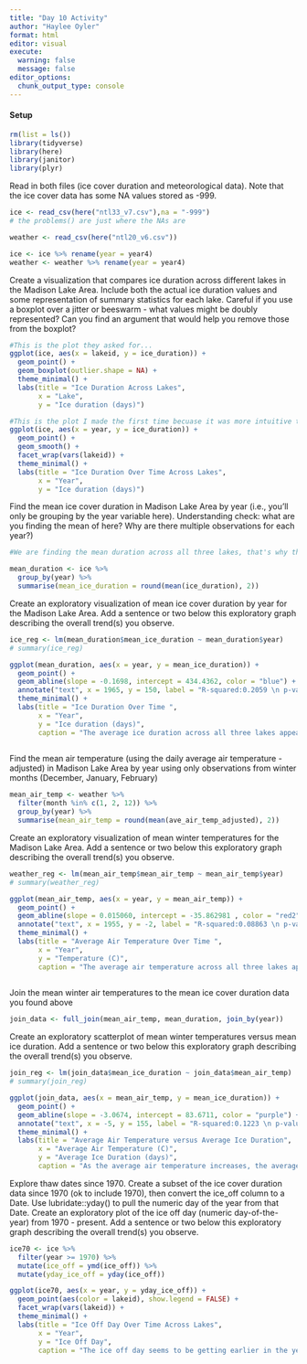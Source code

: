 ```yaml
---
title: "Day 10 Activity"
author: "Haylee Oyler"
format: html
editor: visual
execute: 
  warning: false
  message: false
editor_options: 
  chunk_output_type: console
---
```


#### Setup
```r
rm(list = ls())
library(tidyverse)
library(here)
library(janitor)
library(plyr)
```

Read in both files (ice cover duration and meteorological data). Note that the ice cover data has some NA values stored as -999.
```r
ice <- read_csv(here("ntl33_v7.csv"),na = "-999") 
# the problems() are just where the NAs are

weather <- read_csv(here("ntl20_v6.csv"))

ice <- ice %>% rename(year = year4)
weather <- weather %>% rename(year = year4)
```

Create a visualization that compares ice duration across different lakes in the Madison Lake Area. Include both the actual ice duration values and some representation of summary statistics for each lake. Careful if you use a boxplot over a jitter or beeswarm - what values might be doubly represented? Can you find an argument that would help you remove those from the boxplot?

```r
#This is the plot they asked for...
ggplot(ice, aes(x = lakeid, y = ice_duration)) +
  geom_point() +
  geom_boxplot(outlier.shape = NA) +
  theme_minimal() +
  labs(title = "Ice Duration Across Lakes", 
       x = "Lake", 
       y = "Ice duration (days)")
```

```r
#This is the plot I made the first time becuase it was more intuitive to see change over time
ggplot(ice, aes(x = year, y = ice_duration)) +
  geom_point() +
  geom_smooth() +
  facet_wrap(vars(lakeid)) +
  theme_minimal() +
  labs(title = "Ice Duration Over Time Across Lakes", 
       x = "Year", 
       y = "Ice duration (days)")
```

Find the mean ice cover duration in Madison Lake Area by year (i.e., you’ll only be grouping by the year variable here). Understanding check: what are you finding the mean of here? Why are there multiple observations for each year?)
```r
#We are finding the mean duration across all three lakes, that's why there's multiple observations per year

mean_duration <- ice %>% 
  group_by(year) %>% 
  summarise(mean_ice_duration = round(mean(ice_duration), 2))
```

Create an exploratory visualization of mean ice cover duration by year for the Madison Lake Area. Add a sentence or two below this exploratory graph describing the overall trend(s) you observe.
```r
ice_reg <- lm(mean_duration$mean_ice_duration ~ mean_duration$year)
# summary(ice_reg)

ggplot(mean_duration, aes(x = year, y = mean_ice_duration)) +
  geom_point() +
  geom_abline(slope = -0.1698, intercept = 434.4362, color = "blue") +
  annotate("text", x = 1965, y = 150, label = "R-squared:0.2059 \n p-value: 1.217e-08") +
  theme_minimal() +
  labs(title = "Ice Duration Over Time ", 
       x = "Year", 
       y = "Ice duration (days)", 
       caption = "The average ice duration across all three lakes appears to be decreasing over time.")
  
```

Find the mean air temperature (using the daily average air temperature - adjusted) in Madison Lake Area by year using only observations from winter months (December, January, February)
```r
mean_air_temp <- weather %>% 
  filter(month %in% c(1, 2, 12)) %>% 
  group_by(year) %>% 
  summarise(mean_air_temp = round(mean(ave_air_temp_adjusted), 2))
```

Create an exploratory visualization of mean winter temperatures for the Madison Lake Area. Add a sentence or two below this exploratory graph describing the overall trend(s) you observe.
```r
weather_reg <- lm(mean_air_temp$mean_air_temp ~ mean_air_temp$year)
# summary(weather_reg)

ggplot(mean_air_temp, aes(x = year, y = mean_air_temp)) +
  geom_point() +
  geom_abline(slope = 0.015060, intercept = -35.862981 , color = "red2") +
  annotate("text", x = 1955, y = -2, label = "R-squared:0.08863 \n p-value: 0.0001211") +
  theme_minimal() +
  labs(title = "Average Air Temperature Over Time ", 
       x = "Year", 
       y = "Temperature (C)", 
       caption = "The average air temperature across all three lakes appears to be increasing over time.")
  
```

Join the mean winter air temperatures to the mean ice cover duration data you found above
```r
join_data <- full_join(mean_air_temp, mean_duration, join_by(year))
```

Create an exploratory scatterplot of mean winter temperatures versus mean ice duration. Add a sentence or two below this exploratory graph describing the overall trend(s) you observe.
```r
join_reg <- lm(join_data$mean_ice_duration ~ join_data$mean_air_temp)
# summary(join_reg)

ggplot(join_data, aes(x = mean_air_temp, y = mean_ice_duration)) +
  geom_point() +
  geom_abline(slope = -3.0674, intercept = 83.6711, color = "purple") +
  annotate("text", x = -5, y = 155, label = "R-squared:0.1223 \n p-value: 4.076e-05") +
  theme_minimal() +
  labs(title = "Average Air Temperature versus Average Ice Duration", 
       x = "Average Air Temperature (C)", 
       y = "Average Ice Duration (days)", 
       caption = "As the average air temperature increases, the average ice duration decreases.")
```

Explore thaw dates since 1970. Create a subset of the ice cover duration data since 1970 (ok to include 1970), then convert the ice_off column to a Date. Use lubridate::yday() to pull the numeric day of the year from that Date. Create an exploratory plot of the ice off day (numeric day-of-the-year) from 1970 - present. Add a sentence or two below this exploratory graph describing the overall trend(s) you observe.
```r
ice70 <- ice %>% 
  filter(year >= 1970) %>% 
  mutate(ice_off = ymd(ice_off)) %>% 
  mutate(yday_ice_off = yday(ice_off))
```

```r
ggplot(ice70, aes(x = year, y = yday_ice_off)) + 
  geom_point(aes(color = lakeid), show.legend = FALSE) +
  facet_wrap(vars(lakeid)) +
  theme_minimal() +
  labs(title = "Ice Off Day Over Time Across Lakes", 
       x = "Year", 
       y = "Ice Off Day", 
       caption = "The ice off day seems to be getting earlier in the year as time increases across all three lakes.")
```

